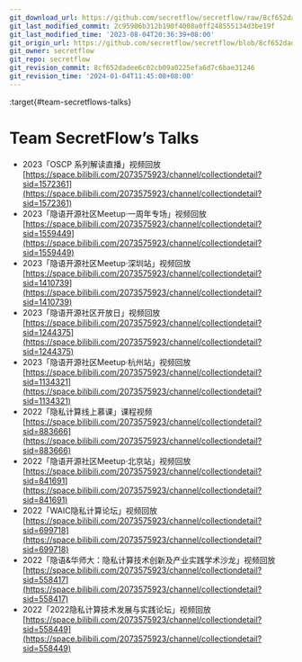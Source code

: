 ```yaml
---
git_download_url: https://github.com/secretflow/secretflow/raw/8cf652dadee6c02cb09a0225efa6d7c6bae31246/docs/awesome-pets/tutorials/talks.md
git_last_modified_commit: 2c95906b312b190f4008a0ff248555134d3be19f
git_last_modified_time: '2023-08-04T20:36:39+08:00'
git_origin_url: https://github.com/secretflow/secretflow/blob/8cf652dadee6c02cb09a0225efa6d7c6bae31246/docs/awesome-pets/tutorials/talks.md
git_owner: secretflow
git_repo: secretflow
git_revision_commit: 8cf652dadee6c02cb09a0225efa6d7c6bae31246
git_revision_time: '2024-01-04T11:45:08+08:00'
---
```


:target{#team-secretflows-talks}

# Team SecretFlow’s Talks

- 2023「OSCP 系列解读直播」视频回放
  [https://space.bilibili.com/2073575923/channel/collectiondetail?sid=1572361](https://space.bilibili.com/2073575923/channel/collectiondetail?sid=1572361)
- 2023「隐语开源社区Meetup·一周年专场」视频回放
  [https://space.bilibili.com/2073575923/channel/collectiondetail?sid=1559449](https://space.bilibili.com/2073575923/channel/collectiondetail?sid=1559449)
- 2023「隐语开源社区Meetup·深圳站」视频回放
  [https://space.bilibili.com/2073575923/channel/collectiondetail?sid=1410739](https://space.bilibili.com/2073575923/channel/collectiondetail?sid=1410739)
- 2023「隐语开源社区开放日」视频回放
  [https://space.bilibili.com/2073575923/channel/collectiondetail?sid=1244375](https://space.bilibili.com/2073575923/channel/collectiondetail?sid=1244375)
- 2023「隐语开源社区Meetup·杭州站」视频回放
  [https://space.bilibili.com/2073575923/channel/collectiondetail?sid=1134321](https://space.bilibili.com/2073575923/channel/collectiondetail?sid=1134321)
- 2022「隐私计算线上慕课」课程视频
  [https://space.bilibili.com/2073575923/channel/collectiondetail?sid=883666](https://space.bilibili.com/2073575923/channel/collectiondetail?sid=883666)
- 2022「隐语开源社区Meetup·北京站」视频回放
  [https://space.bilibili.com/2073575923/channel/collectiondetail?sid=841691](https://space.bilibili.com/2073575923/channel/collectiondetail?sid=841691)
- 2022「WAIC隐私计算论坛」视频回放
  [https://space.bilibili.com/2073575923/channel/collectiondetail?sid=699718](https://space.bilibili.com/2073575923/channel/collectiondetail?sid=699718)
- 2022「隐语&华师大：隐私计算技术创新及产业实践学术沙龙」视频回放
  [https://space.bilibili.com/2073575923/channel/collectiondetail?sid=558417](https://space.bilibili.com/2073575923/channel/collectiondetail?sid=558417)
- 2022「2022隐私计算技术发展与实践论坛」视频回放
  [https://space.bilibili.com/2073575923/channel/collectiondetail?sid=558449](https://space.bilibili.com/2073575923/channel/collectiondetail?sid=558449)
